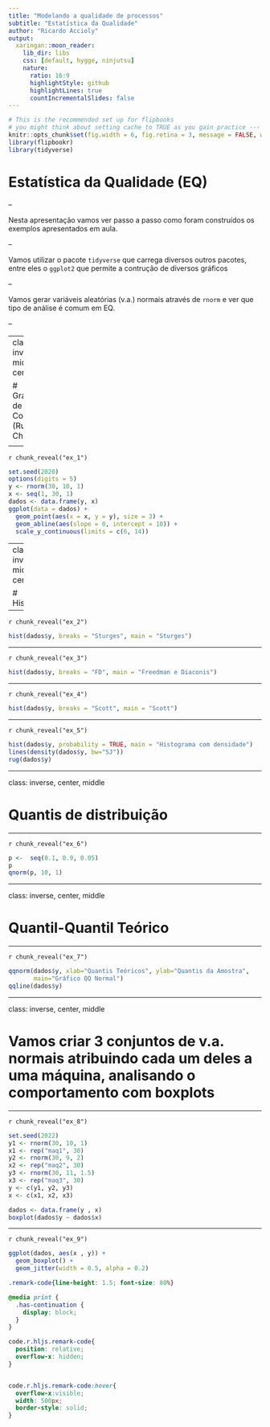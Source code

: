 ```yaml
---
title: "Modelando a qualidade de processos"
subtitle: "Estatística da Qualidade"
author: "Ricardo Accioly"
output:
  xaringan::moon_reader:
    lib_dir: libs
    css: [default, hygge, ninjutsu]
    nature:
      ratio: 16:9
      highlightStyle: github
      highlightLines: true
      countIncrementalSlides: false
---
```



```r
# This is the recommended set up for flipbooks
# you might think about setting cache to TRUE as you gain practice --- building flipbooks from scratch can be time consuming
knitr::opts_chunk$set(fig.width = 6, fig.retina = 3, message = FALSE, warning = FALSE, comment = "", cache = F)
library(flipbookr)
library(tidyverse)
```



# Estatística da Qualidade (EQ)

--

Nesta apresentação vamos ver passo a passo como foram construídos os exemplos apresentados em aula.

--

Vamos utilizar o pacote `tidyverse` que carrega diversos outros pacotes, entre eles o `ggplot2` que permite a contrução de diversos gráficos 

--

Vamos gerar variáveis aleatórias (v.a.) normais através de `rnorm` e ver que tipo de análise é comum em EQ.

--


---
class: inverse, middle, center


# Gráfico de Corrida (Run Chart)




<!-- get a flipbook version of the my_cars code chunk - pauses are where parentheses are balanced -->
---

`r chunk_reveal("ex_1")`

```r
set.seed(2020)
options(digits = 5)
y <- rnorm(30, 10, 1)
x <- seq(1, 30, 1)
dados <- data.frame(y, x)
ggplot(data = dados) +
  geom_point(aes(x = x, y = y), size = 3) +
  geom_abline(aes(slope = 0, intercept = 10)) + 
  scale_y_continuous(limits = c(6, 14))
```

---
class: inverse, middle, center


# Histograma


---


`r chunk_reveal("ex_2")`

```r
hist(dados$y, breaks = "Sturges", main = "Sturges")
```

---

`r chunk_reveal("ex_3")`

```r
hist(dados$y, breaks = "FD", main = "Freedman e Diaconis")
```

---

`r chunk_reveal("ex_4")`

```r
hist(dados$y, breaks = "Scott", main = "Scott")
```


---

`r chunk_reveal("ex_5")`

```r
hist(dados$y, probability = TRUE, main = "Histograma com densidade")
lines(density(dados$y, bw="SJ"))
rug(dados$y)
```


---

class: inverse, center, middle

# Quantis de distribuição

---

`r chunk_reveal("ex_6")`

```r
p <-  seq(0.1, 0.9, 0.05)
p
qnorm(p, 10, 1)
```

---

class: inverse, center, middle

# Quantil-Quantil Teórico

---

`r chunk_reveal("ex_7")`

```r
qqnorm(dados$y, xlab="Quantis Teóricos", ylab="Quantis da Amostra", 
       main="Gráfico QQ Normal")
qqline(dados$y)
```


---

class: inverse, center, middle


# Vamos criar 3 conjuntos de v.a. normais atribuindo cada um deles a uma máquina, analisando o comportamento com boxplots


---


`r chunk_reveal("ex_8")`

```r
set.seed(2022)
y1 <- rnorm(30, 10, 1)
x1 <- rep("maq1", 30)
y2 <- rnorm(30, 9, 2)
x2 <- rep("maq2", 30) 
y3 <- rnorm(30, 11, 1.5)
x3 <- rep("maq3", 30)
y <- c(y1, y2, y3)
x <- c(x1, x2, x3)

dados <- data.frame(y , x)
boxplot(dados$y ~ dados$x)
```


---

`r chunk_reveal("ex_9")`

```r
ggplot(dados, aes(x , y)) + 
  geom_boxplot() +
  geom_jitter(width = 0.5, alpha = 0.2)
```




<!-- adjust font size in this css code chunk, currently 80 -->

```css
.remark-code{line-height: 1.5; font-size: 80%}

@media print {
  .has-continuation {
    display: block;
  }
}

code.r.hljs.remark-code{
  position: relative;
  overflow-x: hidden;
}


code.r.hljs.remark-code:hover{
  overflow-x:visible;
  width: 500px;
  border-style: solid;
}
```



